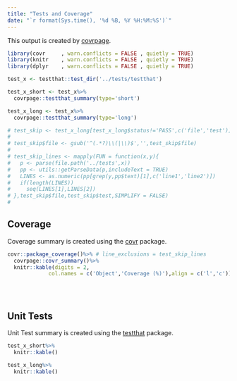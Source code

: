 ```yaml
---
title: "Tests and Coverage"
date: "`r format(Sys.time(), '%d %B, %Y %H:%M:%S')`"
---
```


This output is created by [covrpage](https://github.com/yonicd/covrpage).

```r
library(covr     , warn.conflicts = FALSE , quietly = TRUE)
library(knitr    , warn.conflicts = FALSE , quietly = TRUE)
library(dplyr    , warn.conflicts = FALSE , quietly = TRUE)

```

```r

test_x <- testthat::test_dir('../tests/testthat')

```
 
```r
test_x_short <- test_x%>%
  covrpage::testthat_summary(type='short')

test_x_long <- test_x%>%
  covrpage::testthat_summary(type='long')

```
 
```r
# test_skip <- test_x_long[test_x_long$status!='PASS',c('file','test')]
# 
# test_skip$file <- gsub('^(.*?)\\(|\\)$','',test_skip$file)
# 
# test_skip_lines <- mapply(FUN = function(x,y){
#   p <- parse(file.path('../tests',x))
#   pp <- utils::getParseData(p,includeText = TRUE)
#   LINES <- as.numeric(pp[grep(y,pp$text)[1],c('line1','line2')])
#   if(length(LINES))
#     seq(LINES[1],LINES[2])
# },test_skip$file,test_skip$test,SIMPLIFY = FALSE)
# 
```


## Coverage

Coverage summary is created using the [covr](https://github.com/r-lib/covr) package.

```r
covr::package_coverage()%>% # line_exclusions = test_skip_lines
  covrpage::covr_summary()%>%
  knitr::kable(digits = 2,
             col.names = c('Object','Coverage (%)'),align = c('l','c'))
  
```

<br>

## Unit Tests

Unit Test summary is created using the [testthat](https://github.com/r-lib/testthat) package.



```r

test_x_short%>%
  knitr::kable()

test_x_long%>%
  knitr::kable()

```

